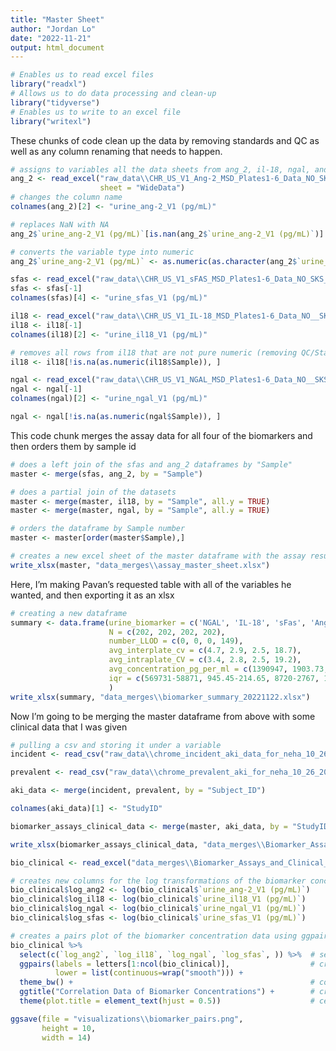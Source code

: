 ---
title: "Master Sheet"
author: "Jordan Lo"
date: "2022-11-21"
output: html_document
---
```{r}
# Enables us to read excel files
library("readxl")
# Allows us to do data processing and clean-up
library("tidyverse")
# Enables us to write to an excel file
library("writexl")
```

These chunks of code clean up the data by removing standards and QC as well as any column renaming that needs to happen.

```{r}
# assigns to variables all the data sheets from ang_2, il-18, ngal, and sfas biomarker assays
ang_2 <- read_excel("raw_data\\CHR_US_V1_Ang-2_MSD_Plates1-6_Data_NO_SKS_JH_4-7-2022.xlsx", 
                    sheet = "WideData")
# changes the column name
colnames(ang_2)[2] <- "urine_ang-2_V1 (pg/mL)"

# replaces NaN with NA
ang_2$`urine_ang-2_V1 (pg/mL)`[is.nan(ang_2$`urine_ang-2_V1 (pg/mL)`)] <- NA

# converts the variable type into numeric
ang_2$`urine_ang-2_V1 (pg/mL)` <- as.numeric(as.character(ang_2$`urine_ang-2_V1 (pg/mL)`))
```


```{r}
sfas <- read_excel("raw_data\\CHR_US_V1_sFAS_MSD_Plates1-6_Data_NO_SKS_4-6-2022.xlsx", sheet = "WideSampleData")
sfas <- sfas[-1]
colnames(sfas)[4] <- "urine_sfas_V1 (pg/mL)"
```


```{r}
il18 <- read_excel("raw_data\\CHR_US_V1_IL-18_MSD_Plates1-6_Data_NO__SKS_3-15-2022.xlsx", sheet = "WideData")
il18 <- il18[-1]
colnames(il18)[2] <- "urine_il18_V1 (pg/mL)"

# removes all rows from il18 that are not pure numeric (removing QC/Standard)
il18 <- il18[!is.na(as.numeric(il18$Sample)), ]
```

```{r}
ngal <- read_excel("raw_data\\CHR_US_V1_NGAL_MSD_Plates1-6_Data_NO__SKS_3-16-2022.xlsx", sheet = "WideData")
ngal <- ngal[-1]
colnames(ngal)[2] <- "urine_ngal_V1 (pg/mL)"

ngal <- ngal[!is.na(as.numeric(ngal$Sample)), ]
```

This code chunk merges the assay data for all four of the biomarkers and then orders them by sample id
```{r}
# does a left join of the sfas and ang_2 dataframes by "Sample"
master <- merge(sfas, ang_2, by = "Sample")

# does a partial join of the datasets
master <- merge(master, il18, by = "Sample", all.y = TRUE)
master <- merge(master, ngal, by = "Sample", all.y = TRUE)

# orders the dataframe by Sample number
master <- master[order(master$Sample),]
```

```{r}
# creates a new excel sheet of the master dataframe with the assay results
write_xlsx(master, "data_merges\\assay_master_sheet.xlsx")
```

Here, I'm making Pavan's requested table with all of the variables he wanted, and then exporting it as an xlsx
```{r}
# creating a new dataframe
summary <- data.frame(urine_biomarker = c('NGAL', 'IL-18', 'sFas', 'Ang_2'), 
                      N = c(202, 202, 202, 202), 
                      number_LLOD = c(0, 0, 0, 149), 
                      avg_interplate_cv = c(4.7, 2.9, 2.5, 18.7), 
                      avg_intraplate_CV = c(3.4, 2.8, 2.5, 19.2), 
                      avg_concentration_pg_per_ml = c(1390947, 1903.73, 7277, 1059.806), 
                      iqr = c(569731-58871, 945.45-214.65, 8720-2767, 11013.661-43.253)
                      )
write_xlsx(summary, "data_merges\\biomarker_summary_20221122.xlsx")
```

Now I'm going to be merging the master dataframe from above with some clinical data that I was given
```{r}
# pulling a csv and storing it under a variable
incident <- read_csv("raw_data\\chrome_incident_aki_data_for_neha_10_26_2022.csv")

prevalent <- read_csv("raw_data\\chrome_prevalent_aki_for_neha_10_26_2022.csv")

aki_data <- merge(incident, prevalent, by = "Subject_ID")

colnames(aki_data)[1] <- "StudyID"
```

```{r}
biomarker_assays_clinical_data <- merge(master, aki_data, by = "StudyID", all.x= TRUE)

write_xlsx(biomarker_assays_clinical_data, "data_merges\\Biomarker_Assays_and_Clinical_Data_20221122.xlsx")
```
```{r}
bio_clinical <- read_excel("data_merges\\Biomarker_Assays_and_Clinical_Data_20221122.xlsx")

# creates new columns for the log transformations of the biomarker concentrations 
bio_clinical$log_ang2 <- log(bio_clinical$`urine_ang-2_V1 (pg/mL)`)
bio_clinical$log_il18 <- log(bio_clinical$`urine_il18_V1 (pg/mL)`)
bio_clinical$log_ngal <- log(bio_clinical$`urine_ngal_V1 (pg/mL)`)
bio_clinical$log_sfas <- log(bio_clinical$`urine_sfas_V1 (pg/mL)`)

# creates a pairs plot of the biomarker concentration data using ggpairs
bio_clinical %>%
  select(c(`log_ang2`, `log_il18`, `log_ngal`, `log_sfas`, )) %>%  # selects the data used
  ggpairs(labels = letters[1:ncol(bio_clinical)],                  # creates the actual plot
          lower = list(continuous=wrap("smooth"))) +               
  theme_bw() +                                                     # color scheme of plot
  ggtitle("Correlation Data of Biomarker Concentrations") +        # creates a title
  theme(plot.title = element_text(hjust = 0.5))                    # centers title

ggsave(file = "visualizations\\biomarker_pairs.png",
       height = 10,
       width = 14)
```


